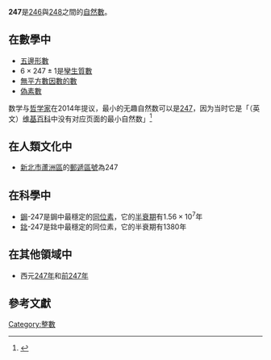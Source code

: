 {{noteTA|G1=Math}}
{{整数
| 质因数分解 =<math>13 \times 19</math> 
| 罗马数字 = CCXLVII
}}
'''247'''是[[246|246]]與[[248|248]]之間的[[自然數|自然數]]。

== 在數學中 ==
{{數字性質|use math=yes}}
*[[五邊形數|五邊形數]]
*<math>6 \times 247 \pm 1</math>是[[孿生質數|孿生質數]]
*[[無平方數因數的數|無平方數因數的數]]
*[[偽素數|偽素數]]
数学与[[哲学家|哲学家]]{{Translink|en|Alex Bellos|亞歷克斯·貝洛斯}}在2014年提议，最小的无趣自然数可以是[[247|247]]，因为当时它是「（英文）[[维基百科|维基百科]]中没有对应页面的最小自然数」<ref>{{Cite book|title=The Grapes of Math: How Life Reflects Numbers and Numbers Reflect Life|last=Bellos|first=Alex|date=June 2014|publisher=Simon & Schuster|others=illus. The Surreal McCoy|isbn=978-1-4516-4009-0|edition=1st Simon & Schuster hardcover|publication-place=N.Y.|at=pp. 238 & 319 (quoting p. 319)}}</ref>

== 在人類文化中 ==
*[[新北市|新北市]][[蘆洲區|蘆洲區]]的[[郵遞區號|郵遞區號]]為247

== 在科學中 ==
*[[鋦|鋦]]-247是鋦中最穩定的[[同位素|同位素]]，它的[[半衰期|半衰期]]有<math>1.56 \times 10^7</math>年
*[[鉳|鉳]]-247是鉳中最穩定的同位素，它的半衰期有1380年

== 在其他領域中 ==
*西元[[247年|247年]]和[[前247年|前247年]]
== 參考文獻 ==
{{Reflist}}

[[Category:整數|Category:整數]]